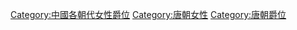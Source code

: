 [[Category:中國各朝代女性爵位|Category:中國各朝代女性爵位]]
[[Category:唐朝女性|Category:唐朝女性]]
[[Category:唐朝爵位|Category:唐朝爵位]]